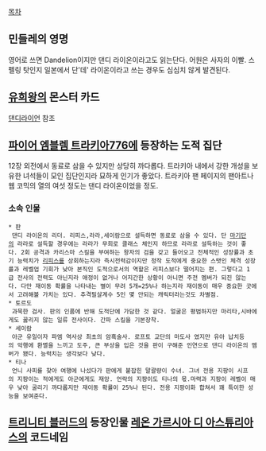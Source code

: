 [[목차]]

== 민들레의 영명 ==
영어로 쓰면 Dandelion이지만 댄디 라이온이라고도 읽는단다. 어원은 사자의 이빨. 스펠링 탓인지 일본에서 단'데' 라이온이라고 쓰는 경우도 심심치 않게 발견된다.

== [[유희왕]]의 몬스터 카드 ==
[[댄디라이언]] 참조

== [[파이어 엠블렘 트라키아776]]에 등장하는 도적 집단 ==
12장 외전에서 동료로 삼을 수 있지만 상당히 까다롭다. 트라키아 내에서 강한 개성을 보유한 녀석들이 모인 집단인지라 묘하게 인기가 좋았다. 트라키아 팬 페이지의 팬아트나 웹 코믹의 열의 여섯 정도는 댄디 라이온이었을 정도.

=== 소속 인물 === 
 * 판
  댄디 라이온의 리더. 리피스,라라,세이람으로 설득하면 동료로 삼을 수 있다. 단 [[마기단]]의 라라로 설득할 경우에는 라라가 무희로 클래스 체인지 하므로 라라로 설득하는 것이 좋다. 2회 공격과 카리스마 스킬을 부여하는 왕자의 검을 갖고 들어오고 전체적인 성장률과 초기 능력치가 [[리피스]]를 상회하는지라 즉시전력감이지만 정작 도적에게 중요한 스탯인 체격 성장률과 레벨업 기회가 낮아 본직인 도적으로서의 역할은 리피스보다 떨어지는 편. 그렇다고 1급 전사의 전력도 아닌지라 애정이 없거나 어지간한 상황이 아니면 주전 멤버가 되진 않는다. 다만 재이동 확률을 나타내는 별이 무려 5개=25%나 하는지라 재이동이 매우 중요한 곳에서 고려해볼 가치는 있다. 추격필살계수 5인 몇 안되는 캐릭터라는것도 차별점.
 * 토르도
  과묵한 검사. 판의 인품에 반해 도적단에 가담한 것 같다. 얼굴은 평범하지만 마리타,시바에게도 꿇리지 않는 일류 전사이다. 간파 스킬을 기본장착.
 * 세이람
  아군 유일이자 파엠 역사상 최초의 암흑술사. 로프토 교단의 마도사 였지만 유아 납치등의 악행에 환멸을 느끼고 도주, 큰 부상을 입은 것을 판이 구해준 인연으로 댄디 라이온의 멤버가 됐다. 능력치는 생각보다 낮다.
 * 티나
  언니 사피를 찾아 여행에 나섰다가 판에게 붙잡힌 말괄량이 수녀. 그녀 전용 지팡이 시프의 지팡이는 적에게도 아군에게도 재앙. 언락의 지팡이도 티나의 몫.마력과 지팡이 레벨이 매우 낮아 굴리기 까다롭지만 재이동 확률이 25%나 된다. 전용 지팡이화 합쳐서 꽤 특이한 성능을 보여준다.

== [[트리니티 블러드]]의 등장인물 [[레온 가르시아 디 아스튜리아스]]의 코드네임 ==

